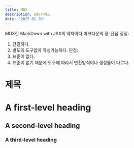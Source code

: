 ```yaml
---
title: MDX
description: mdx가이드
date: "2025-01-28"
---
```

MDX란 MarkDown with JSX의 약자이다 
마크다운의 장-단점
장점:
1. 간결하다.
2. 별도의 도구없이 작성가능하다.
단점:
1. 표준이 없다.
2. 표준이 없기 때문에 도구에 따라서 변환방식이나 생성물이 다르다.

# 제목
# A first-level heading
## A second-level heading
### A third-level heading
